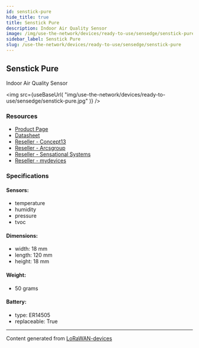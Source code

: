 ```yaml
---
id: senstick-pure
hide_title: true
title: Senstick Pure
description: Indoor Air Quality Sensor
image: /img/use-the-network/devices/ready-to-use/sensedge/senstick-pure.jpg
sidebar_label: Senstick Pure
slug: /use-the-network/devices/ready-to-use/sensedge/senstick-pure
---
```



## Senstick Pure

Indoor Air Quality Sensor

<img
src={useBaseUrl(
"img/use-the-network/devices/ready-to-use/sensedge/senstick-pure.jpg"
)}
/>

### Resources

- [Product Page](http://senstick.co)
- [Datasheet](http://senstick.co/downloads/Sensedge-SIAQ30-Datasheet.pdf)
- [Reseller - Concept13](https://www.concept13.co.uk/)
- [Reseller - Arcsgroup](https://thearcsgroup.com/)
- [Reseller - Sensational Systems](https://sensational.systems/)
- [Reseller - mydevices](https://mydevices.com/)

### Specifications

#### Sensors:
- temperature
- humidity
- pressure
- tvoc
#### Dimensions:
- width: 18 mm
- length: 120 mm
- height: 18 mm
#### Weight: 
- 50 grams
#### Battery: 
- type: ER14505
- replaceable: True



---
Content generated from [LoRaWAN-devices](https://github.com/TheThingsNetwork/lorawan-devices)